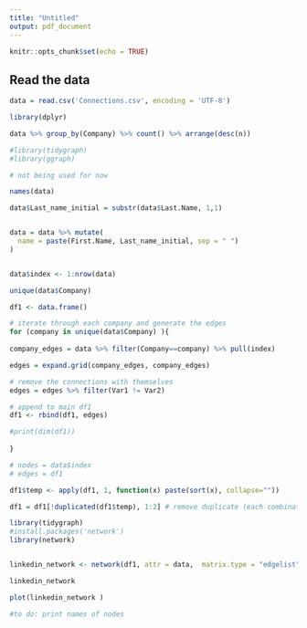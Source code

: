 ```yaml
---
title: "Untitled"
output: pdf_document
---
```


```r
knitr::opts_chunk$set(echo = TRUE)
```

## Read the data



```r
data = read.csv('Connections.csv', encoding = 'UTF-8')

```

```r
library(dplyr)

data %>% group_by(Company) %>% count() %>% arrange(desc(n))

```
```r

#library(tidygraph)
#library(ggraph)

# not being used for now

```
```r
names(data)
```

```r

data$Last_name_initial = substr(data$Last.Name, 1,1)


data = data %>% mutate(
  name = paste(First.Name, Last_name_initial, sep = " ")
)


data$index <- 1:nrow(data)

unique(data$Company)

df1 <- data.frame()

# iterate through each company and generate the edges 
for (company in unique(data$Company) ){
  
company_edges = data %>% filter(Company==company) %>% pull(index)

edges = expand.grid(company_edges, company_edges)

# remove the connections with themselves
edges = edges %>% filter(Var1 != Var2)

# append to main df1
df1 <- rbind(df1, edges)

#print(dim(df1))
  
}

# nodes = data$index
# edges = df1

df1$temp <- apply(df1, 1, function(x) paste(sort(x), collapse=""))

df1 = df1[!duplicated(df1$temp), 1:2] # remove duplicate (each combination appears once)


```

```r
library(tidygraph)
#install.packages('network')
library(network)


linkedin_network <- network(df1, attr = data,  matrix.type = "edgelist",directed=FALSE)

linkedin_network

plot(linkedin_network )

#to do: print names of nodes
```
  

